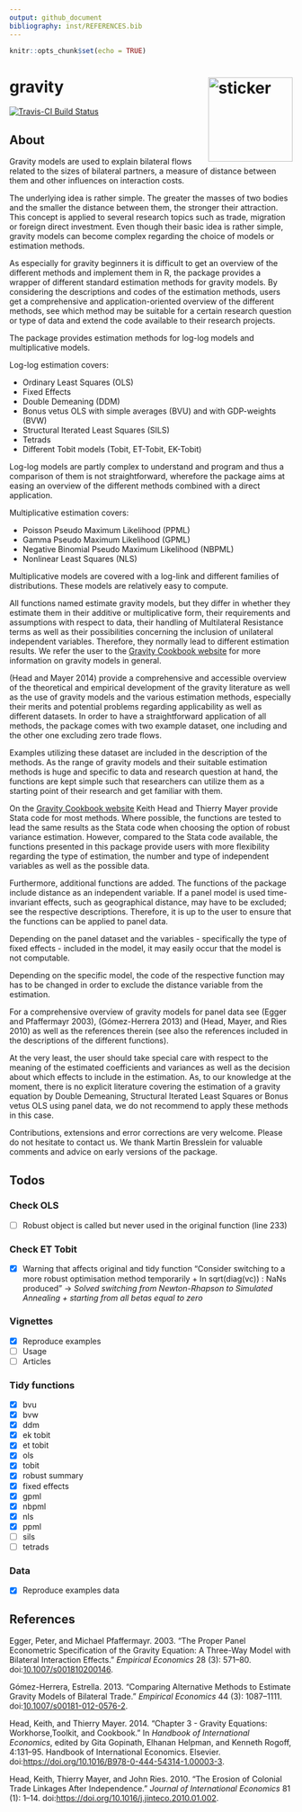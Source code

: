 ```yaml
---
output: github_document
bibliography: inst/REFERENCES.bib
---
```


```r
knitr::opts_chunk$set(echo = TRUE)
```

# gravity <img src="http://pacha.hk/gravity/apple.svg" width=150 align="right" alt="sticker"/>

[![Travis-CI Build Status](https://travis-ci.org/pachamaltese/gravity.svg?branch=master)](https://travis-ci.org/pachamaltese/gravity)

## About

Gravity models are used to explain bilateral flows related to the sizes of bilateral partners, a measure of distance between them and other influences on interaction costs.

The underlying idea is rather simple. The greater the masses of two bodies and the smaller the distance between them, the stronger their attraction. This concept is applied to several research topics such as trade, migration or foreign direct investment. Even though their basic idea is rather simple, gravity models can become complex regarding the choice of models or estimation methods.

As especially for gravity beginners it is difficult to get an overview of the different methods and implement them in R, the package provides a wrapper of different standard estimation methods for gravity models. By considering the descriptions and codes of the estimation methods, users get a comprehensive and application-oriented overview of the different methods, see which method may be suitable for a certain research question or type of data and extend the code available to their research projects.

The package provides estimation methods for log-log models and multiplicative models.

Log-log estimation covers:

-   Ordinary Least Squares (OLS)
-   Fixed Effects
-   Double Demeaning (DDM)
-   Bonus vetus OLS with simple averages (BVU) and with GDP-weights (BVW)
-   Structural Iterated Least Squares (SILS)
-   Tetrads
-   Different Tobit models (Tobit, ET-Tobit, EK-Tobit)

Log-log models are partly complex to understand and program and thus a comparison of them is not straightforward, wherefore the package aims at easing an overview of the different methods combined with a direct application.

Multiplicative estimation covers:

-   Poisson Pseudo Maximum Likelihood (PPML)
-   Gamma Pseudo Maximum Likelihood (GPML)
-   Negative Binomial Pseudo Maximum Likelihood (NBPML)
-   Nonlinear Least Squares (NLS)

Multiplicative models are covered with a log-link and different families of distributions. These models are relatively easy to compute.

All functions named estimate gravity models, but they differ in whether they estimate them in their additive or multiplicative form, their requirements and assumptions with respect to data, their handling of Multilateral Resistance terms as well as their possibilities concerning the inclusion of unilateral independent variables. Therefore, they normally lead to different estimation results. We refer the user to the [Gravity Cookbook website](https://sites.google.com/site/hiegravity/) for more information on gravity models in general.

(Head and Mayer 2014) provide a comprehensive and accessible overview of the theoretical and empirical development of the gravity literature as well as the use of gravity models and the various estimation methods, especially their merits and potential problems regarding applicability as well as different datasets. In order to have a straightforward application of all methods, the package comes with two example dataset, one including and the other one excluding zero trade flows.

Examples utilizing these dataset are included in the description of the methods. As the range of gravity models and their suitable estimation methods is huge and specific to data and research question at hand, the functions are kept simple such that researchers can utilize them as a starting point of their research and get familiar with them.

On the [Gravity Cookbook website](https://sites.google.com/site/hiegravity/) Keith Head and Thierry Mayer provide Stata code for most methods. Where possible, the functions are tested to lead the same results as the Stata code when choosing the option of robust variance estimation. However, compared to the Stata code available, the functions presented in this package provide users with more flexibility regarding the type of estimation, the number and type of independent variables as well as the possible data.

Furthermore, additional functions are added. The functions of the package include distance as an independent variable. If a panel model is used time-invariant effects, such as geographical distance, may have to be excluded; see the respective descriptions. Therefore, it is up to the user to ensure that the functions can be applied to panel data.

Depending on the panel dataset and the variables - specifically the type of fixed effects - included in the model, it may easily occur that the model is not computable.

Depending on the specific model, the code of the respective function may has to be changed in order to exclude the distance variable from the estimation.

For a comprehensive overview of gravity models for panel data see (Egger and Pfaffermayr 2003), (Gómez-Herrera 2013) and (Head, Mayer, and Ries 2010) as well as the references therein (see also the references included in the descriptions of the different functions).

At the very least, the user should take special care with respect to the meaning of the estimated coefficients and variances as well as the decision about which effects to include in the estimation. As, to our knowledge at the moment, there is no explicit literature covering the estimation of a gravity equation by Double Demeaning, Structural Iterated Least Squares or Bonus vetus OLS using panel data, we do not recommend to apply these methods in this case.

Contributions, extensions and error corrections are very welcome. Please do not hesitate to contact us. We thank Martin Bresslein for valuable comments and advice on early versions of the package.

## Todos

### Check OLS

-   \[ \] Robust object is called but never used in the original function (line 233)

### Check ET Tobit

-   \[x\] Warning that affects original and tidy function "Consider switching to a more robust optimisation method temporarily + In sqrt(diag(vc)) : NaNs produced" -&gt; *Solved switching from Newton-Rhapson to Simulated Annealing + starting from all betas equal to zero*

### Vignettes

-   \[x\] Reproduce examples
-   \[ \] Usage
-   \[ \] Articles

### Tidy functions

-   \[x\] bvu
-   \[x\] bvw
-   \[x\] ddm
-   \[x\] ek tobit
-   \[x\] et tobit
-   \[x\] ols
-   \[x\] tobit
-   \[x\] robust summary
-   \[x\] fixed effects
-   \[x\] gpml
-   \[x\] nbpml
-   \[x\] nls
-   \[x\] ppml
-   \[ \] sils
-   \[ \] tetrads

### Data

-   \[x\] Reproduce examples data

## References

Egger, Peter, and Michael Pfaffermayr. 2003. “The Proper Panel Econometric Specification of the Gravity Equation: A Three-Way Model with Bilateral Interaction Effects.” *Empirical Economics* 28 (3): 571–80. doi:[10.1007/s001810200146](https://doi.org/10.1007/s001810200146).

Gómez-Herrera, Estrella. 2013. “Comparing Alternative Methods to Estimate Gravity Models of Bilateral Trade.” *Empirical Economics* 44 (3): 1087–1111. doi:[10.1007/s00181-012-0576-2](https://doi.org/10.1007/s00181-012-0576-2).

Head, Keith, and Thierry Mayer. 2014. “Chapter 3 - Gravity Equations: Workhorse,Toolkit, and Cookbook.” In *Handbook of International Economics*, edited by Gita Gopinath, Elhanan Helpman, and Kenneth Rogoff, 4:131–95. Handbook of International Economics. Elsevier. doi:[https://doi.org/10.1016/B978-0-444-54314-1.00003-3](https://doi.org/https://doi.org/10.1016/B978-0-444-54314-1.00003-3).

Head, Keith, Thierry Mayer, and John Ries. 2010. “The Erosion of Colonial Trade Linkages After Independence.” *Journal of International Economics* 81 (1): 1–14. doi:[https://doi.org/10.1016/j.jinteco.2010.01.002](https://doi.org/https://doi.org/10.1016/j.jinteco.2010.01.002).
